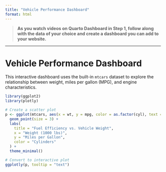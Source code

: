```yaml
---
title: "Vehicle Performance Dashboard"
format: html
---
```

> **As you watch videos on Quarto Dashboard in Step 1, follow along with the data of your choice and create a dashboard you can add to your website.**

---

# Vehicle Performance Dashboard

This interactive dashboard uses the built-in `mtcars` dataset to explore the relationship between weight, miles per gallon (MPG), and engine characteristics.

```r
library(ggplot2)
library(plotly)

# Create a scatter plot
p <- ggplot(mtcars, aes(x = wt, y = mpg, color = as.factor(cyl), text = rownames(mtcars))) +
  geom_point(size = 3) +
  labs(
    title = "Fuel Efficiency vs. Vehicle Weight",
    x = "Weight (1000 lbs)",
    y = "Miles per Gallon",
    color = "Cylinders"
  ) +
  theme_minimal()

# Convert to interactive plot
ggplotly(p, tooltip = "text")
```